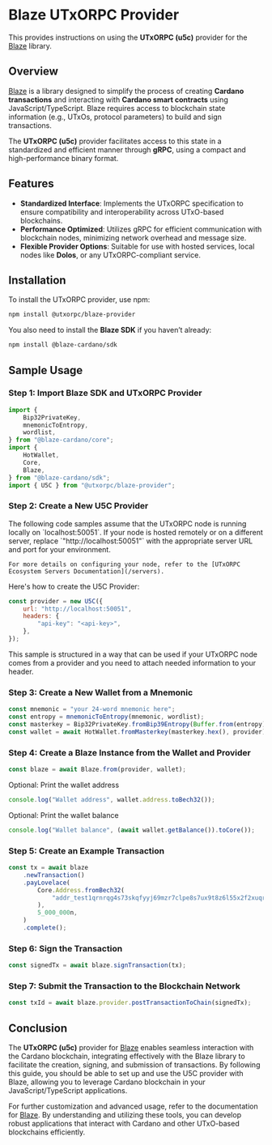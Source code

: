 
# Blaze UTxORPC Provider 

This provides instructions on using the **UTxORPC (u5c)** provider for the [Blaze](https://github.com/butaneprotocol/blaze-cardano) library. 

## Overview

[Blaze](https://github.com/butaneprotocol/blaze-cardano) is a library designed to simplify the process of creating **Cardano transactions** and interacting with **Cardano smart contracts** using JavaScript/TypeScript. Blaze requires access to blockchain state information (e.g., UTxOs, protocol parameters) to build and sign transactions.

The **UTxORPC (u5c)** provider facilitates access to this state in a standardized and efficient manner through **gRPC**, using a compact and high-performance binary format.

## Features

- **Standardized Interface**: Implements the UTxORPC specification to ensure compatibility and interoperability across UTxO-based blockchains.
- **Performance Optimized**: Utilizes gRPC for efficient communication with blockchain nodes, minimizing network overhead and message size.
- **Flexible Provider Options**: Suitable for use with hosted services, local nodes like **Dolos**, or any UTxORPC-compliant service.

## Installation

To install the UTxORPC provider, use npm:

```bash
npm install @utxorpc/blaze-provider
```

You also need to install the **Blaze SDK** if you haven’t already:

```bash
npm install @blaze-cardano/sdk
```

## Sample Usage

### Step 1: Import Blaze SDK and UTxORPC Provider

```javascript
import {
    Bip32PrivateKey,
    mnemonicToEntropy,
    wordlist,
} from "@blaze-cardano/core";
import {
    HotWallet,
    Core,
    Blaze,
} from "@blaze-cardano/sdk";
import { U5C } from "@utxorpc/blaze-provider";
```

### Step 2: Create a New U5C Provider
<Callout type="note">
    The following code samples assume that the UTxORPC node is running locally on `localhost:50051`. If your node is hosted remotely or on a different server, replace `"http://localhost:50051"` with the appropriate server URL and port for your environment. 
    
    For more details on configuring your node, refer to the [UTxORPC Ecosystem Servers Documentation](/servers).
</Callout>

Here's how to create the U5C Provider:
```javascript
const provider = new U5C({
    url: "http://localhost:50051",
    headers: {
        "api-key": "<api-key>",
    },
});
```
This sample is structured in a way that can be used if your UTxORPC node comes from a provider and you need to attach needed information to your header.

### Step 3: Create a New Wallet from a Mnemonic

```javascript
const mnemonic = "your 24-word mnemonic here";
const entropy = mnemonicToEntropy(mnemonic, wordlist);
const masterkey = Bip32PrivateKey.fromBip39Entropy(Buffer.from(entropy), "");
const wallet = await HotWallet.fromMasterkey(masterkey.hex(), provider);
```

### Step 4: Create a Blaze Instance from the Wallet and Provider

```javascript
const blaze = await Blaze.from(provider, wallet);
```

Optional: Print the wallet address

```javascript
console.log("Wallet address", wallet.address.toBech32());
```

Optional: Print the wallet balance

```javascript
console.log("Wallet balance", (await wallet.getBalance()).toCore());
```

### Step 5: Create an Example Transaction

```javascript
const tx = await blaze
    .newTransaction()
    .payLovelace(
        Core.Address.fromBech32(
            "addr_test1qrnrqg4s73skqfyyj69mzr7clpe8s7ux9t8z6l55x2f2xuqra34p9pswlrq86nq63hna7p4vkrcrxznqslkta9eqs2nsmlqvnk",
        ),
        5_000_000n,
    )
    .complete();
```

### Step 6: Sign the Transaction

```javascript
const signedTx = await blaze.signTransaction(tx);
```

### Step 7: Submit the Transaction to the Blockchain Network

```javascript
const txId = await blaze.provider.postTransactionToChain(signedTx);
```

## Conclusion

The **UTxORPC (u5c)** provider for [Blaze](https://github.com/butaneprotocol/blaze-cardano) enables seamless interaction with the Cardano blockchain, integrating effectively with the Blaze library to facilitate the creation, signing, and submission of transactions. By following this guide, you should be able to set up and use the U5C provider with Blaze, allowing you to leverage Cardano blockchain in your JavaScript/TypeScript applications.

For further customization and advanced usage, refer to the documentation for [Blaze](https://github.com/butaneprotocol/blaze-cardano). By understanding and utilizing these tools, you can develop robust applications that interact with Cardano and other UTxO-based blockchains efficiently.

